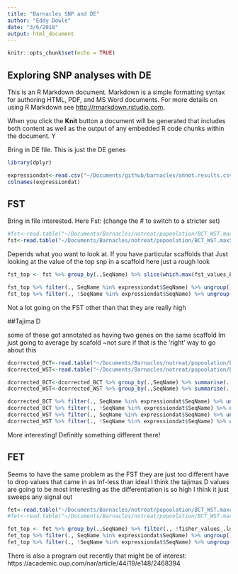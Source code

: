 ```yaml
---
title: "Barnacles SNP and DE"
author: "Eddy Dowle"
date: "3/6/2018"
output: html_document
---
```


```r
knitr::opts_chunk$set(echo = TRUE)
```

## Exploring SNP analyses with DE 

This is an R Markdown document. Markdown is a simple formatting syntax for authoring HTML, PDF, and MS Word documents. For more details on using R Markdown see <http://rmarkdown.rstudio.com>.

When you click the **Knit** button a document will be generated that includes both content as well as the output of any embedded R code chunks within the document. Y

Bring in DE file. This is just the DE genes

```r
library(dplyr)
```

```r
expressiondat<-read.csv("~/Documents/github/barnacles/annot.results.csv",header=T)
colnames(expressiondat)
```

## FST 
Bring in file interested. Here Fst:
(change the # to switch to a stricter set)

```r
#fst<-read.table("~/Documents/Barnacles/notreat/popoolation/BCT_WST.max50000min10.fst",header=T)
fst<-read.table("~/Documents/Barnacles/notreat/popoolation/BCT_WST.max50000min50.fst",header=T)
```

Depends what you want to look at. If you have particular scaffolds that 
Just looking at the value of the top snp in a scaffold here just a rough look

```r
fst_top <- fst %>% group_by(.,SeqName) %>% slice(which.max(fst_values_BCT.WST))

fst_top %>% filter(., SeqName %in% expressiondat$SeqName) %>% ungroup() %>% select(.,fst_values_BCT.WST) %>% colMeans()
fst_top %>% filter(., !SeqName %in% expressiondat$SeqName) %>% ungroup() %>% select(.,fst_values_BCT.WST) %>% colMeans()
```

Not a lot going on the FST other than that they are really high

##Tajima D

some of these got annotated as having two genes on the same scaffold Im just going to average by scafold ~not sure if that is the 'right' way to go about this

```r

dcorrected_BCT<-read.table("~/Documents/Barnacles/notreat/popoolation/barnacles.BCT.notreat.sort.gtf.min4max50000.downsample.dcorrected.clean",header=T)
dcorrected_WST<-read.table("~/Documents/Barnacles/notreat/popoolation/barnacles.WST.notreat.sort.gtf.min4max50000.downsample.dcorrected.clean",header=T)

dcorrected_BCT<-dcorrected_BCT %>% group_by(.,SeqName) %>% summarise(.,dcorrected_ave = mean(dcorrected, na.rm = T),snp_count=sum(number_snps))
dcorrected_WST<-dcorrected_WST %>% group_by(.,SeqName) %>% summarise(.,dcorrected_ave = mean(dcorrected, na.rm = T),snp_count=sum(number_snps))

dcorrected_BCT %>% filter(., SeqName %in% expressiondat$SeqName) %>% ungroup() %>% select(.,dcorrected_ave) %>% colMeans()
dcorrected_BCT %>% filter(., !SeqName %in% expressiondat$SeqName) %>% ungroup() %>% select(.,dcorrected_ave) %>% colMeans()
dcorrected_WST %>% filter(., SeqName %in% expressiondat$SeqName) %>% ungroup() %>% select(.,dcorrected_ave) %>% colMeans()
dcorrected_WST %>% filter(., !SeqName %in% expressiondat$SeqName) %>% ungroup() %>% select(.,dcorrected_ave) %>% colMeans()
```

More interesting! Definitly something different there!

## FET

Seems to have the same problem as the FST they are just too different
have to drop values that came in as Inf-less than ideal
I think the tajimas D values are going to be most interesting as the differentiation is so high I think it just sweeps any signal out


```r
fet<-read.table("~/Documents/Barnacles/notreat/popoolation/BCT_WST.maxcov50000min10.fet",header=T)
#fet<-read.table("~/Documents/Barnacles/notreat/popoolation/BCT_WST.maxcov50000min50.fet",header=T)

fet_top <- fet %>% group_by(.,SeqName) %>% filter(., !fisher_values_.log10.p.value._BCT.WST==Inf) %>%  slice(which.max(fisher_values_.log10.p.value._BCT.WST))
fet_top %>% filter(., SeqName %in% expressiondat$SeqName) %>% ungroup() %>% select(.,fisher_values_.log10.p.value._BCT.WST) %>% colMeans()
fet_top %>% filter(., !SeqName %in% expressiondat$SeqName) %>% ungroup() %>% select(.,fisher_values_.log10.p.value._BCT.WST) %>% colMeans()
```

There is also a program out recently that might be of interest:
https://academic.oup.com/nar/article/44/19/e148/2468394